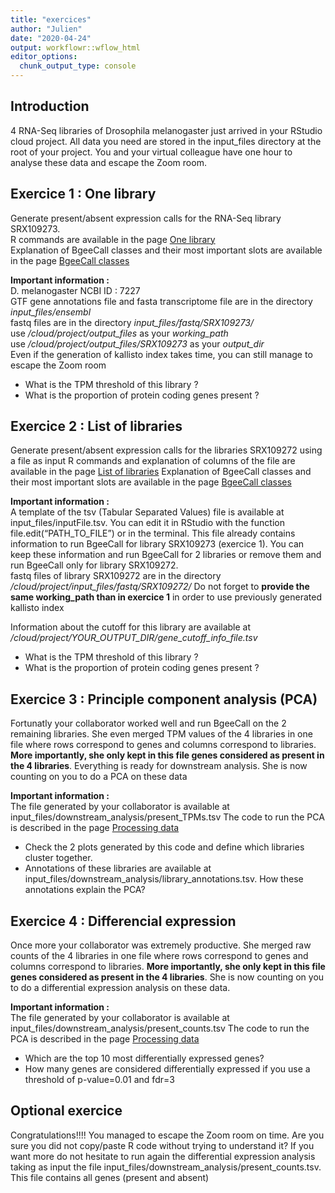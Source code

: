 ```yaml
---
title: "exercices"
author: "Julien"
date: "2020-04-24"
output: workflowr::wflow_html
editor_options:
  chunk_output_type: console
---
```


## Introduction

4 RNA-Seq libraries of Drosophila melanogaster just arrived in your RStudio cloud project. 
All data you need are stored in the input_files directory at the root of your project.
You and your virtual colleague have one hour to analyse these data and escape the Zoom room.


## Exercice 1 : One library

Generate present/absent expression calls for the RNA-Seq library SRX109273.  
R commands are available in the page [One library](https://jwollbrett.github.io/BgeeCall_practical/one_library.html)  
Explanation of BgeeCall classes and their most important slots are available in the page [BgeeCall classes](https://jwollbrett.github.io/BgeeCall_practical/classes_description.html)

**Important information :**  
D. melanogaster NCBI ID : 7227   
GTF gene annotations file and fasta transcriptome file are in the directory _input_files/ensembl_   
fastq files are in the directory _input_files/fastq/SRX109273/_   
use _/cloud/project/output_files_ as your _working_path_   
use _/cloud/project/output_files/SRX109273_ as your _output_dir_   
Even if the generation of kallisto index takes time, you can still manage to escape the Zoom room   

* What is the TPM threshold of this library ?
* What is the proportion of protein coding genes present ?


## Exercice 2 : List of libraries
Generate present/absent expression calls for the libraries SRX109272 using a file as input
R commands and explanation of columns of the file are available in the page [List of libraries](https://jwollbrett.github.io/BgeeCall_practical/list_libraries.html)
Explanation of BgeeCall classes and their most important slots are available in the page [BgeeCall classes](https://jwollbrett.github.io/BgeeCall_practical/classes_description.html)

**Important information :**  
A template of the tsv (Tabular Separated Values) file is available at input_files/inputFile.tsv. You can edit it in RStudio with the function file.edit("PATH_TO_FILE") or in the terminal.
This file already contains information to run BgeeCall for library SRX109273 (exercice 1). You can keep these information and run BgeeCall for 2 libraries or remove them and run BgeeCall only for library SRX109272.   
fastq files of library SRX109272 are in the directory _/cloud/project/input_files/fastq/SRX109272/_
Do not forget to **provide the same working_path than in exercice 1** in order to use previously generated kallisto index

Information about the cutoff for this library are available at _/cloud/project/YOUR_OUTPUT_DIR/gene_cutoff_info_file.tsv_

* What is the TPM threshold of this library ?
* What is the proportion of protein coding genes present ?


## Exercice 3 : Principle component analysis (PCA)
Fortunatly your collaborator worked well and run BgeeCall on the 2 remaining libraries. She even merged TPM values of the 4 libraries in one file where rows correspond to genes and columns correspond to libraries.
**More importantly, she only kept in this file genes considered as present in the 4 libraries**. Everything is ready for downstream analysis.
She is now counting on you to do a PCA on these data

**Important information :**  
The file generated by your collaborator is available at input_files/downstream_analysis/present_TPMs.tsv
The code to run the PCA is described in the page [Processing data](https://jwollbrett.github.io/BgeeCall_practical/analysis.html)

* Check the 2 plots generated by this code and define which libraries cluster together.
* Annotations of these libraries are available at input_files/downstream_analysis/library_annotations.tsv. How these annotations explain the PCA?


## Exercice 4 : Differencial expression
Once more your collaborator was extremely productive. She merged raw counts of the 4 libraries in one file where rows correspond to genes and columns correspond to libraries.
**More importantly, she only kept in this file genes considered as present in the 4 libraries**.
She is now counting on you to do a differential expression analysis on these data.

**Important information :**  
The file generated by your collaborator is available at input_files/downstream_analysis/present_counts.tsv
The code to run the PCA is described in the page [Processing data]()

* Which are the top 10 most differentially expressed genes?
* How many genes are considered differentially expressed if you use a threshold of p-value=0.01 and fdr=3


## Optional exercice
Congratulations!!!! You managed to escape the Zoom room on time.
Are you sure you did not copy/paste R code without trying to understand it?
If you want more do not hesitate to run again the differential expression analysis taking as input the file input_files/downstream_analysis/present_counts.tsv. This file contains all genes (present and absent)


